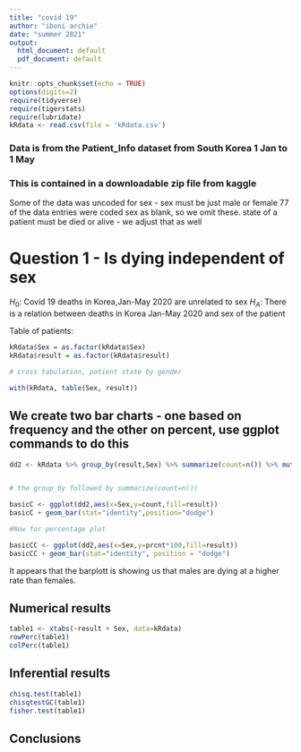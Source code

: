 ```yaml
---
title: "covid 19"
author: "iboni archie"
date: "summer 2021"
output:
  html_document: default
  pdf_document: default
---
```


```r
knitr::opts_chunk$set(echo = TRUE)
options(digits=2)
require(tidyverse)
require(tigerstats)
require(lubridate)
kRdata <- read.csv(file = 'kRdata.csv')
```
### Data is from the Patient_Info dataset from South Korea 1 Jan to 1 May 
### This is contained in a downloadable zip file from kaggle

Some of the data was uncoded for sex - sex must be just male or female
77 of the data entries were coded sex  as blank, so we omit these.
state of a patient must be died or alive - we adjust that as well   
  
# Question 1 - Is dying independent of sex

$H_0$: Covid 19 deaths in Korea,Jan-May 2020 are unrelated to sex
$H_A$: There is a relation between deaths in Korea Jan-May 2020 and sex of the patient 


Table of patients:
```r
kRdata$Sex = as.factor(kRdata$Sex)
kRdata$result = as.factor(kRdata$result)

# cross tabulation, patient state by gender

with(kRdata, table(Sex, result))

```

## We create two bar charts - one based on frequency and the other on percent, use ggplot commands to do this



```r
dd2 <- kRdata %>% group_by(result,Sex) %>% summarize(count=n()) %>% mutate(prcnt=count/sum(count))


# the group_by followed by summarize(count=n())

basicC <- ggplot(dd2,aes(x=Sex,y=count,fill=result))
basicC + geom_bar(stat="identity",position="dodge")

#Now for percentage plot

basicCC <- ggplot(dd2,aes(x=Sex,y=prcnt*100,fill=result)) 
basicCC + geom_bar(stat="identity", position = "dodge")
```  

It appears that the barplott is showing us that males are dying at a higher rate than females.  



## Numerical results

```r
table1 <- xtabs(~result + Sex, data=kRdata)
rowPerc(table1)
colPerc(table1)
```


## Inferential results 


```r
chisq.test(table1)
chisqtestGC(table1)
fisher.test(table1)
```











## Conclusions

